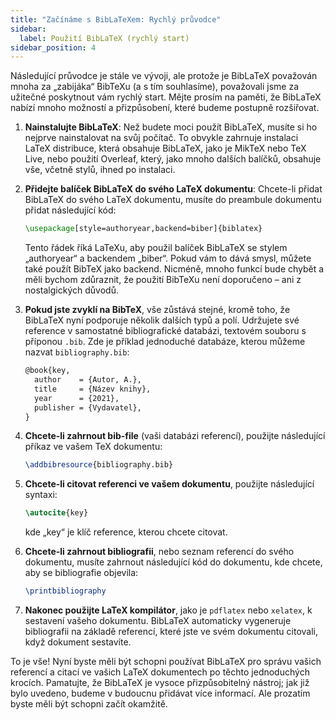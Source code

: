 ```yaml
---
title: "Začínáme s BibLaTeXem: Rychlý průvodce"
sidebar:
  label: Použití BibLaTeX (rychlý start)
sidebar_position: 4
---
```



Následující průvodce je stále ve vývoji, ale protože je BibLaTeX považován mnoha za „zabijáka“ BibTeXu (a s tím souhlasíme), považovali jsme za užitečné poskytnout vám rychlý start. Mějte prosím na paměti, že BibLaTeX nabízí mnoho možností a přizpůsobení, které budeme postupně rozšiřovat.

1. **Nainstalujte BibLaTeX**: Než budete moci použít BibLaTeX, musíte si ho nejprve nainstalovat na svůj počítač. To obvykle zahrnuje instalaci LaTeX distribuce, která obsahuje BibLaTeX, jako je MikTeX nebo TeX Live, nebo použití Overleaf, který, jako mnoho dalších balíčků, obsahuje vše, včetně stylů, ihned po instalaci.

2. **Přidejte balíček BibLaTeX do svého LaTeX dokumentu**: Chcete-li přidat BibLaTeX do svého LaTeX dokumentu, musíte do preambule dokumentu přidat následující kód:

   ```latex
   \usepackage[style=authoryear,backend=biber]{biblatex}
   ```

   Tento řádek říká LaTeXu, aby použil balíček BibLaTeX se stylem „authoryear“ a backendem „biber“. Pokud vám to dává smysl, můžete také použít BibTeX jako backend. Nicméně, mnoho funkcí bude chybět a měli bychom zdůraznit, že použití BibTeXu není doporučeno – ani z nostalgických důvodů.

3. **Pokud jste zvyklí na BibTeX**, vše zůstává stejné, kromě toho, že BibLaTeX nyní podporuje několik dalších typů a polí. Udržujete své reference v samostatné bibliografické databázi, textovém souboru s příponou `.bib`. Zde je příklad jednoduché databáze, kterou můžeme nazvat `bibliography.bib`:

   ```latex
   @book{key,
     author    = {Autor, A.},
     title     = {Název knihy},
     year      = {2021},
     publisher = {Vydavatel},
   }
   ```

4. **Chcete-li zahrnout bib-file** (vaši databázi referencí), použijte následující příkaz ve vašem TeX dokumentu:

   ```latex
   \addbibresource{bibliography.bib}
   ```

5. **Chcete-li citovat referenci ve vašem dokumentu**, použijte následující syntaxi:

   ```latex
   \autocite{key}
   ```

   kde „key“ je klíč reference, kterou chcete citovat.

6. **Chcete-li zahrnout bibliografii**, nebo seznam referencí do svého dokumentu, musíte zahrnout následující kód do dokumentu, kde chcete, aby se bibliografie objevila:

   ```latex
   \printbibliography
   ```

7. **Nakonec použijte LaTeX kompilátor**, jako je `pdflatex` nebo `xelatex`, k sestavení vašeho dokumentu. BibLaTeX automaticky vygeneruje bibliografii na základě referencí, které jste ve svém dokumentu citovali, když dokument sestavíte.

To je vše! Nyní byste měli být schopni používat BibLaTeX pro správu vašich referencí a citací ve vašich LaTeX dokumentech po těchto jednoduchých krocích. Pamatujte, že BibLaTeX je vysoce přizpůsobitelný nástroj; jak již bylo uvedeno, budeme v budoucnu přidávat více informací. Ale prozatím byste měli být schopni začít okamžitě.

